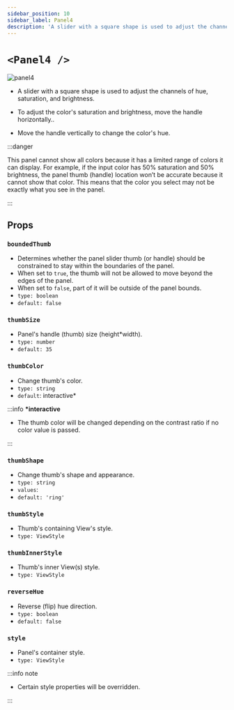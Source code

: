 ```yaml
---
sidebar_position: 10
sidebar_label: Panel4
description: 'A slider with a square shape is used to adjust the channels of hue, saturation, and brightness.'
---
```


# `<Panel4 />`

![panel4](../../../images/panel4.png)

- A slider with a square shape is used to adjust the channels of hue, saturation, and brightness.

- To adjust the color's saturation and brightness, move the handle horizontally..

- Move the handle vertically to change the color's hue.

:::danger

This panel cannot show all colors because it has a limited range of colors it can display. For example, if the input color has 50% saturation and 50% brightness, the panel thumb (handle) location won’t be accurate because it cannot show that color. This means that the color you select may not be exactly what you see in the panel.

:::

## Props

### `boundedThumb`

- Determines whether the panel slider thumb (or handle) should be constrained to stay within the boundaries of the panel.
- When set to `true`, the thumb will not be allowed to move beyond the edges of the panel.
- When set to `false`, part of it will be outside of the panel bounds.
- `type: boolean`
- `default: false`

### `thumbSize`

- Panel's handle (thumb) size (height\*width).
- `type: number`
- `default: 35`

### `thumbColor`

- Change thumb's color.
- `type: string`
- `default`: interactive\*

:::info **\*interactive**

- The thumb color will be changed depending on the contrast ratio if no color value is passed.

:::

### `thumbShape`

- Change thumb's shape and appearance.
- `type: string`
- `values`: <shapes/>
- `default: 'ring'`

### `thumbStyle`

- Thumb's containing View's style.
- `type: ViewStyle`

### `thumbInnerStyle`

- Thumb's inner View(s) style.
- `type: ViewStyle`


<RenderThumb />

### `reverseHue`

- Reverse (flip) hue direction.
- `type: boolean`
- `default: false`

### `style`

- Panel's container style.
- `type: ViewStyle`

:::info note

- Certain style properties will be overridden.

:::
